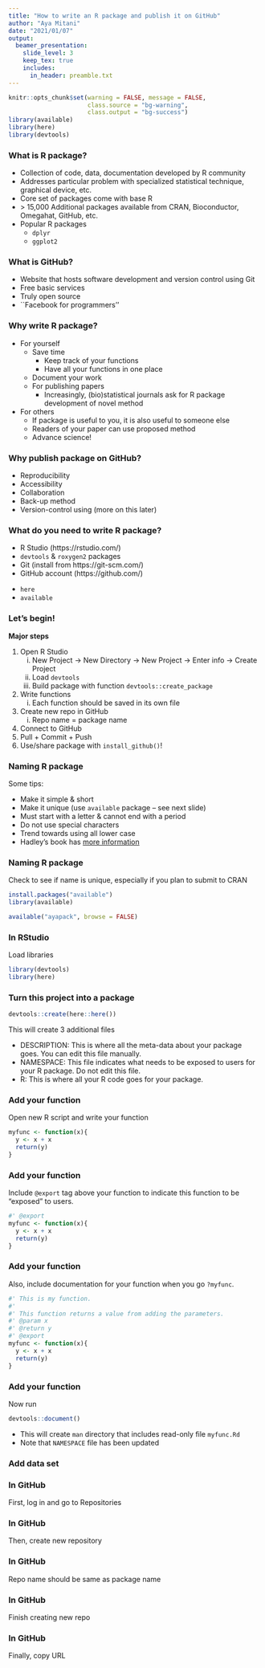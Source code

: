 ```yaml
---
title: "How to write an R package and publish it on GitHub"
author: "Aya Mitani"
date: "2021/01/07"
output: 
  beamer_presentation:
    slide_level: 3
    keep_tex: true
    includes:
      in_header: preamble.txt
---
```


```r
knitr::opts_chunk$set(warning = FALSE, message = FALSE,
                      class.source = "bg-warning",
                      class.output = "bg-success")
library(available)
library(here)
library(devtools)
```

### What is R package?
- Collection of code, data, documentation developed by R community
- Addresses particular problem with specialized statistical technique, graphical device, etc. 
- Core set of packages come with base R
- $>$ 15,000 Additional packages available from CRAN, Bioconductor, Omegahat, GitHub, etc.
- Popular R packages 
  + `dplyr`
  + `ggplot2`

\begin{figure}
  \includegraphics[scale=0.2]{slides_files/figure-beamer/dplyrggplot2.png}
\end{figure}

### What is GitHub?
- Website that hosts software development and version control using Git
- Free basic services
- Truly open source
- ``Facebook for programmers''

\begin{figure}
  \includegraphics[scale=0.2]{slides_files/figure-beamer/GitHub.png}
\end{figure}

### Why write R package?
* For yourself
  + Save time 
    - Keep track of your functions
    - Have all your functions in one place
  + Document your work
  + For publishing papers
    - Increasingly, (bio)statistical journals ask for R package development of novel method
* For others
  + If package is useful to you, it is also useful to someone else
  + Readers of your paper can use proposed method
  + Advance science!

### Why publish package on GitHub?
- Reproducibility
- Accessibility
- Collaboration
- Back-up method
- Version-control using \alert{git} (more on this later)

### What do you need to write R package?
- R Studio (https://rstudio.com/)
- `devtools` \& `roxygen2`  packages
- Git (install from https://git-scm.com/)
- GitHub account (https://github.com/)

\textcolor{blue}{Some other useful packages}

- `here` 
- `available`

\begin{figure}
  \includegraphics[scale=0.2]{slides_files/figure-beamer/Rstudio.png}
\end{figure}

### Let's begin!
**Major steps**

\small
1. Open R Studio
    i) New Project $\rightarrow$ New Directory $\rightarrow$ New Project $\rightarrow$ Enter info $\rightarrow$ Create Project
    ii) Load `devtools` 
    iii) Build package with function `devtools::create_package`
2. Write functions 
    i) Each function should be saved in its own file
3. Create new repo in GitHub
    i) Repo name $=$ package name
4. Connect to GitHub
5. Pull + Commit + Push
6. Use/share package with `install_github()`!

\centering
\alert{There is more than one way!}


### Naming R package
Some tips:

* Make it simple \& short
* Make it unique (use `available` package -- see next slide)
* Must start with a letter \& cannot end with a period
* Do not use special characters
* Trend towards using all lower case
* Hadley's book has [more information](https://r-pkgs.org/workflows101.html?q=naming#naming)


### Naming R package
Check to see if name is unique, especially if you plan to submit to CRAN
\footnotesize
```r
install.packages("available")
library(available)
```
```r
available("ayapack", browse = FALSE)
```



### In RStudio
Load libraries
```r
library(devtools)
library(here)
```

### Turn this project into a package
```r
devtools::create(here::here())
```
This will create 3 additional files

* DESCRIPTION: This is where all the meta-data about your package goes. You can edit this file manually. 
* NAMESPACE: This file indicates what needs to be exposed to users for your R package. Do not edit this file. 
* R: This is where all your R code goes for your package.


### Add your function
Open new R script and write your function

```r
myfunc <- function(x){
  y <- x + x
  return(y)
}
```

### Add your function
Include `@export` tag above your function to indicate this function to be “exposed” to users.

```r
#' @export
myfunc <- function(x){
  y <- x + x
  return(y)
}
```

### Add your function
Also, include documentation for your function when you go `?myfunc`. \small
```r
#' This is my function.
#'
#' This function returns a value from adding the parameters.
#' @param x
#' @return y
#' @export
myfunc <- function(x){
  y <- x + x
  return(y)
}
```

### Add your function
Now run

```r
devtools::document()
```

* This will create `man` directory that includes read-only file `myfunc.Rd`
* Note that `NAMESPACE` file has been updated

### Add data set



### In GitHub
First, log in and go to Repositories
\begin{figure}
  \includegraphics[scale=0.275]{slides_files/figure-beamer/GitHub_step1.png}
\end{figure}

### In GitHub
Then, create new repository
\begin{figure}
  \includegraphics[scale=0.275]{slides_files/figure-beamer/GitHub_step2.png}
\end{figure}

### In GitHub
Repo name should be same as package name
\begin{figure}
  \includegraphics[scale=0.275]{slides_files/figure-beamer/GitHub_step3.png}
\end{figure}

### In GitHub
Finish creating new repo
\begin{figure}
  \includegraphics[scale=0.275]{slides_files/figure-beamer/GitHub_step4.png}
\end{figure}

### In GitHub
Finally, copy URL
\begin{figure}
  \includegraphics[scale=0.275]{slides_files/figure-beamer/GitHub_step5.png}
\end{figure}
